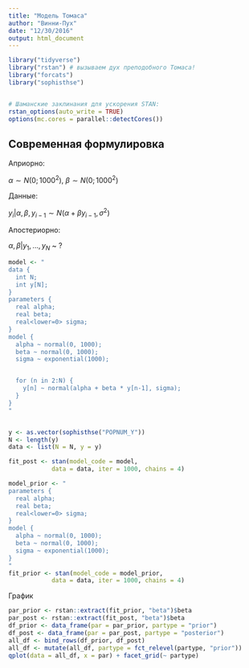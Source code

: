 ```yaml
---
title: "Модель Томаса"
author: "Винни-Пух"
date: "12/30/2016"
output: html_document
---
```


```r
library("tidyverse")
library("rstan") # вызываем дух преподобного Томаса!
library("forcats")
library("sophisthse")


# Шаманские заклинания для ускорения STAN:
rstan_options(auto_write = TRUE)
options(mc.cores = parallel::detectCores())
```

## Современная формулировка



Априорно: 

$\alpha \sim N(0;1000^2)$, $\beta \sim N(0;1000^2)$

Данные:

$y_i | \alpha, \beta, y_{i-1} \sim N(\alpha + \beta y_{i-1}, \sigma^2)$

Апостериорно: 

$\alpha, \beta|y_1, \ldots, y_N$ ~ ?


```r
model <- "
data {
  int N;
  int y[N];
}
parameters {
  real alpha;
  real beta;
  real<lower=0> sigma;
}
model {
  alpha ~ normal(0, 1000);
  beta ~ normal(0, 1000);
  sigma ~ exponential(1000);


  for (n in 2:N) {
    y[n] ~ normal(alpha + beta * y[n-1], sigma);
  }
}
"


y <- as.vector(sophisthse("POPNUM_Y"))
N <- length(y)
data <- list(N = N, y = y)

fit_post <- stan(model_code = model, 
            data = data, iter = 1000, chains = 4)
```


```r
model_prior <- "
parameters {
  real alpha;
  real beta;
  real<lower=0> sigma;
}
model {
  alpha ~ normal(0, 1000);
  beta ~ normal(0, 1000);
  sigma ~ exponential(1000);
}
"
fit_prior <- stan(model_code = model_prior, 
            data = data, iter = 1000, chains = 4)

```

График

```r
par_prior <- rstan::extract(fit_prior, "beta")$beta
par_post <- rstan::extract(fit_post, "beta")$beta
df_prior <- data_frame(par = par_prior, partype = "prior")
df_post <- data_frame(par = par_post, partype = "posterior")
all_df <- bind_rows(df_prior, df_post)
all_df <- mutate(all_df, partype = fct_relevel(partype, "prior"))
qplot(data = all_df, x = par) + facet_grid(~ partype)
```

